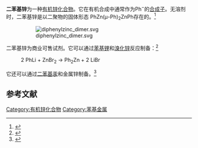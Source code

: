 {{Chembox
| verifiedrevid = 394158397
| ImageFile = diphenylzinc.svg
|  ImageSize =200px
|  ImageAlt =
| IUPACName =
| PIN =
| OtherNames =
|Section1={{Chembox Identifiers
| CASNo_Ref = {{cascite|correct|CAS}}
| CASNo = 1078-58-6
| PubChem =
|  ChemSpiderID_Ref = {{chemspidercite|changed|chemspider}}
| ChemSpiderID = 10395624
|  StdInChI_Ref = {{stdinchicite|changed|chemspider}}
| StdInChI = 1S/2C6H5.Zn/c2*1-2-4-6-5-3-1;/h2*1-5H;
|  StdInChIKey_Ref = {{stdinchicite|changed|chemspider}}
| StdInChIKey = MKRVHLWAVKJBFN-UHFFFAOYSA-N
| SMILES = C1([Zn]C2=CC=CC=C2)=CC=CC=C1}}
|Section2 = {{Chembox Properties
|  C = 12 | H = 10 | Zn = 1
|  Appearance =
|  Density =
|  MeltingPt =
|  BoilingPt =
|  Solubility = }}
| Section3 = {{Chembox Hazards
|  MainHazards =
|  FlashPt =
|  Autoignition = }}
}}

'''二苯基锌'''为一种[[有机锌化合物|有机锌化合物]]。它在有机合成中通常作为Ph<sup>−</sup>的[[合成子|合成子]]。无溶剂时，二苯基锌是以二聚物的固体形态 PhZn(μ-Ph)<sub>2</sub>ZnPh存在的。<ref>{{cite journal | last1 = Markies | first1 = Peter R. | last2 = Schat | first2 = Gerrit | last3 = Akkerman | first3 = Otto S. | last4 = Bickelhaupt | first4 = Friedrich | last5 = Smeets | first5 = Wilberth J. J. | last6 = Spek | first6 = Anthony L. | title = Coordinational behavior of solvent-free diorganylzinc compounds: the remarkable x-ray structure of dimeric diphenylzinc | doi = 10.1021/om00158a022 | year = 1990 | pages = 2243 | volume = 9 | journal = [[Organometallics|Organometallics]]}}</ref>

:[[File:diphenylzinc_dimer.svg|thumb]]

二苯基锌为商业可售试剂。它可以通过[[苯基锂|苯基锂]]和[[溴化锌|溴化锌]]反应制备：<ref>{{cite journal | last1 = Curtin | first1 = David Y. | last2 = Tveten | first2 = John L. | journal = [[J._Org._Chem.|J. Org. Chem.]] | title =  Reaction of Diarylzinc Reagents with Aryldiazonium Salts. Direct Formation of cis-Azo Compounds |
 volume = 26 | pages = 1764 | year = 1961 | doi = 10.1021/jo01065a017}}</ref>

:2 PhLi + ZnBr<sub>2</sub> → Ph<sub>2</sub>Zn + 2 LiBr

它还可以通过[[二苯基汞|二苯基汞]]和金属锌制备。<ref name = markies>{{cite journal | last1 = Markies | first1 = P | doi = 10.1016/0022-328X(92)80090-K | title = Complexation of diphenylzinc with simple ethers. Crystal structures of the complexes Ph<sub>2</sub>Zn·glyme and Ph<sub>2</sub>Zn·diglyme | year = 1992 | pages = 1 | volume = 430 | journal = [[J._Organomet._Chem.|J. Organomet. Chem.]]}}</ref>

==参考文献==
{{reflist}}
{{鋅化合物}}
{{有機化合物小作品}}

[[Category:有机锌化合物|Category:有机锌化合物]]
[[Category:苯基金属|Category:苯基金属]]